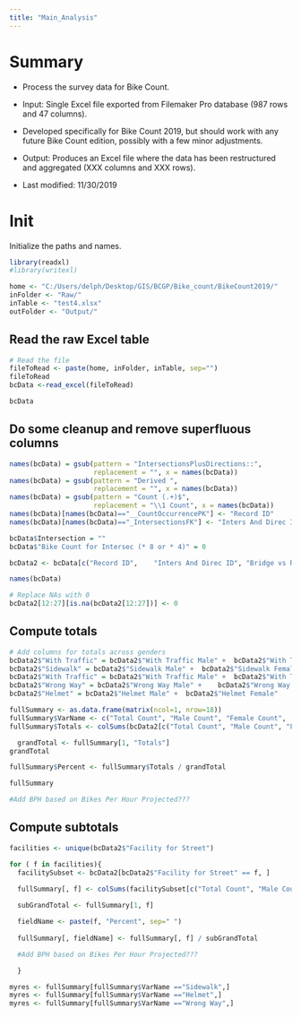 ```yaml
---
title: "Main_Analysis"
---
```


# Summary

* Process the survey data for Bike Count. 
* Input: Single Excel file exported from Filemaker Pro database (987 rows and 47 columns). 
* Developed specifically for Bike Count 2019, but should work with any future Bike Count edition, possibly with a few minor adjustments.
* Output: Produces an Excel file where the data has been restructured and aggregated (XXX columns and XXX rows). 

* Last modified: 11/30/2019

# Init

Initialize the paths and names. 

```r
library(readxl) 
#library(writexl) 

home <- "C:/Users/delph/Desktop/GIS/BCGP/Bike_count/BikeCount2019/"
inFolder <- "Raw/"
inTable <- "test4.xlsx"
outFolder <- "Output/"
```

## Read the raw Excel table 

```r
# Read the file
fileToRead <- paste(home, inFolder, inTable, sep="")
fileToRead
bcData <-read_excel(fileToRead)

bcData

```

## Do some cleanup and remove superfluous columns

```r

names(bcData) = gsub(pattern = "IntersectionsPlusDirections::", 
                     replacement = "", x = names(bcData))
names(bcData) = gsub(pattern = "Derived ", 
                     replacement = "", x = names(bcData))
names(bcData) = gsub(pattern = "Count (.+)$", 
                     replacement = "\\1 Count", x = names(bcData))
names(bcData)[names(bcData)=="__CountOccurrencePK"] <- "Record ID"
names(bcData)[names(bcData)=="_IntersectionsFK"] <- "Inters And Direc ID"

bcData$Intersection = ""
bcData$"Bike Count for Intersec (* 8 or * 4)" = 0

bcData2 <- bcData[c("Record ID",	"Inters And Direc ID", "Bridge vs Roads",	"Intersection",	"Street",	"Direction", "Date",	"Time",	"AM PM",	"Year",	"Facility for Street", "Total Count", "Bikes Per Hour Projected", 	"Bike Count for Intersec (* 8 or * 4)", "Male Count", "Female Count",  "With Traffic Male",	"With Traffic Female",	"Sidewalk Male", "Sidewalk Female", "Wrong Way Male",	"Wrong Way Female", 	"Helmet Male",	"Helmet Female",	"Bikes Share Users", 	"Bike Share Sidewalk Wrong Way",	"Bikes on Buses")]

names(bcData)

# Replace NAs with 0
bcData2[12:27][is.na(bcData2[12:27])] <- 0


```


## Compute totals

```r

# Add columns for totals across genders
bcData2$"With Traffic" = bcData2$"With Traffic Male" +	bcData2$"With Traffic Female"
bcData2$"Sidewalk" = bcData2$"Sidewalk Male" +	bcData2$"Sidewalk Female"
bcData2$"With Traffic" = bcData2$"With Traffic Male" +	bcData2$"With Traffic Female"
bcData2$"Wrong Way" = bcData2$"Wrong Way Male" +	bcData2$"Wrong Way Female"
bcData2$"Helmet" = bcData2$"Helmet Male" +	bcData2$"Helmet Female"

fullSummary <- as.data.frame(matrix(ncol=1, nrow=18))
fullSummary$VarName <- c("Total Count", "Male Count", "Female Count",  "With Traffic", "With Traffic Male",	"With Traffic Female",	"Sidewalk", "Sidewalk Male", "Sidewalk Female", "Wrong Way", "Wrong Way Male",	"Wrong Way Female", 	"Helmet", "Helmet Male",	"Helmet Female",	"Bikes Share Users", 	"Bike Share Sidewalk Wrong Way",	"Bikes on Buses")
fullSummary$Totals <- colSums(bcData2[c("Total Count", "Male Count", "Female Count",  "With Traffic", "With Traffic Male",	"With Traffic Female",	"Sidewalk", "Sidewalk Male", "Sidewalk Female", "Wrong Way", "Wrong Way Male",	"Wrong Way Female", 	"Helmet", "Helmet Male",	"Helmet Female",	"Bikes Share Users", 	"Bike Share Sidewalk Wrong Way",	"Bikes on Buses")])

  grandTotal <- fullSummary[1, "Totals"]
grandTotal

fullSummary$Percent <- fullSummary$Totals / grandTotal

fullSummary

#Add BPH based on Bikes Per Hour Projected???

```

## Compute subtotals

```r

facilities <- unique(bcData2$"Facility for Street")

for ( f in facilities){ 
  facilitySubset <- bcData2[bcData2$"Facility for Street" == f, ]
  
  fullSummary[, f] <- colSums(facilitySubset[c("Total Count", "Male Count", "Female Count",  "With Traffic", "With Traffic Male",	"With Traffic Female",	"Sidewalk", "Sidewalk Male", "Sidewalk Female", "Wrong Way", "Wrong Way Male",	"Wrong Way Female", 	"Helmet", "Helmet Male",	"Helmet Female",	"Bikes Share Users", 	"Bike Share Sidewalk Wrong Way",	"Bikes on Buses")])

  subGrandTotal <- fullSummary[1, f]

  fieldName <- paste(f, "Percent", sep=" ")
  
  fullSummary[, fieldName] <- fullSummary[, f] / subGrandTotal

  #Add BPH based on Bikes Per Hour Projected???

  }

myres <- fullSummary[fullSummary$VarName =="Sidewalk",]
myres <- fullSummary[fullSummary$VarName =="Helmet",]
myres <- fullSummary[fullSummary$VarName =="Wrong Way",]


```


